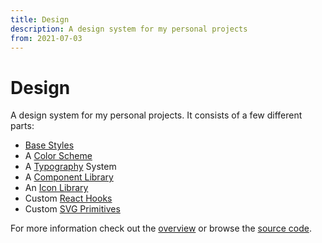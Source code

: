 ```yaml
---
title: Design
description: A design system for my personal projects
from: 2021-07-03
---
```


# Design

A design system for my personal projects. It consists of a few different parts:

-   [Base Styles](https://github.com/nico-bachner/v3/blob/main/packages/css)
-   A [Color Scheme](https://github.com/nico-bachner/v3/blob/main/packages/colors)
-   A [Typography](https://github.com/nico-bachner/v3/blob/main/packages/typography) System
-   A [Component Library](https://github.com/nico-bachner/v3/blob/main/packages/components-react)
-   An [Icon Library](https://github.com/nico-bachner/v3/blob/main/packages/icons-react)
-   Custom [React Hooks](https://github.com/nico-bachner/v3/blob/main/packages/react-hooks)
-   Custom [SVG Primitives](https://github.com/nico-bachner/v3/blob/main/packages/react-svg)

For more information check out the [overview](/design) or browse the [source code](https://github.com/nico-bachner/v3/blob/main/packages/).
